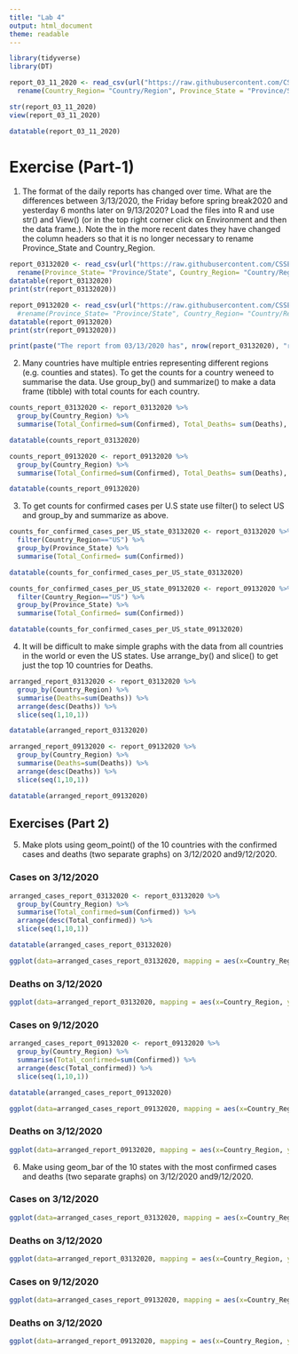 ```yaml
---
title: "Lab 4"
output: html_document
theme: readable
---
```


```r
library(tidyverse)
library(DT)
```

```r
report_03_11_2020 <- read_csv(url("https://raw.githubusercontent.com/CSSEGISandData/COVID-19/master/csse_covid_19_data/csse_covid_19_daily_reports/03-11-2020.csv")) %>% 
  rename(Country_Region= "Country/Region", Province_State = "Province/State")

str(report_03_11_2020)
view(report_03_11_2020)
```
```r
datatable(report_03_11_2020)
```


# Exercise (Part-1)

1. The format of the daily reports has changed over time. What are the differences between 3/13/2020, the Friday before spring break2020 and yesterday 6 months later on 9/13/2020? Load the files into R and use
str() and View() (or in the top right corner click on Environment and then the data frame.). Note the in the more recent dates they have changed the column headers so that it is no longer necessary to rename
Province_State and Country_Region.

```r
report_03132020 <- read_csv(url("https://raw.githubusercontent.com/CSSEGISandData/COVID-19/master/csse_covid_19_data/csse_covid_19_daily_reports/03-13-2020.csv")) %>% 
  rename(Province_State= "Province/State", Country_Region= "Country/Region")
datatable(report_03132020)
print(str(report_03132020))
```

```r
report_09132020 <- read_csv(url("https://raw.githubusercontent.com/CSSEGISandData/COVID-19/master/csse_covid_19_data/csse_covid_19_daily_reports/09-13-2020.csv")) #%>% 
  #rename(Province_State= "Province/State", Country_Region= "Country/Region")
datatable(report_09132020)
print(str(report_09132020))
```


```r
print(paste("The report from 03/13/2020 has", nrow(report_03132020), "rows and", ncol(report_03132020),"columns while report from 09/13/2020 has", nrow(report_09132020), "rows and", ncol(report_09132020), "columns.", "While  column names;",paste(intersect(colnames(report_03132020),colnames(report_09132020)), collapse = ", "), "exist in both dataframes, column names;", paste(setdiff(colnames(report_03132020),colnames(report_09132020)), collapse = ", "), "exist only in report from 03/13/2020 while column names;", paste(setdiff(colnames(report_09132020),colnames(report_03132020)), collapse = ", "), "exist only in the report from 09/13/2020. Lastly, report from 03/13/2020 has columns with '/'(eg. Provice/State and Country/Region) while report from  09/13/2020 does not have such columns" , sep=" "))
```

2.
Many countries have multiple entries representing different regions (e.g. counties and states). To get the counts for a country weneed to summarise the data. Use group_by() and summarize() to make a data frame (tibble) with total counts for each country.

```r
counts_report_03132020 <- report_03132020 %>% 
  group_by(Country_Region) %>% 
  summarise(Total_Confirmed=sum(Confirmed), Total_Deaths= sum(Deaths), Total_Recovered= sum(Recovered))

datatable(counts_report_03132020)
```
```r
counts_report_09132020 <- report_09132020 %>% 
  group_by(Country_Region) %>% 
  summarise(Total_Confirmed=sum(Confirmed), Total_Deaths= sum(Deaths), Total_Recovered= sum(Recovered))

datatable(counts_report_09132020)
```

3. To get counts for confirmed cases per U.S state use filter() to select US and group_by and summarize as above.

```r
counts_for_confirmed_cases_per_US_state_03132020 <- report_03132020 %>% 
  filter(Country_Region=="US") %>% 
  group_by(Province_State) %>% 
  summarise(Total_Confirmed= sum(Confirmed))

datatable(counts_for_confirmed_cases_per_US_state_03132020)
```

```r
counts_for_confirmed_cases_per_US_state_09132020 <- report_09132020 %>% 
  filter(Country_Region=="US") %>% 
  group_by(Province_State) %>% 
  summarise(Total_Confirmed= sum(Confirmed))

datatable(counts_for_confirmed_cases_per_US_state_09132020)
```


4.
It will be difficult to make simple graphs with the data from all countries in the world or even the US states. Use arrange_by() and slice() to get just the top 10 countries for Deaths.

```r
arranged_report_03132020 <- report_03132020 %>%
  group_by(Country_Region) %>% 
  summarise(Deaths=sum(Deaths)) %>% 
  arrange(desc(Deaths)) %>% 
  slice(seq(1,10,1))

datatable(arranged_report_03132020)
```

```r
arranged_report_09132020 <- report_09132020 %>%
  group_by(Country_Region) %>% 
  summarise(Deaths=sum(Deaths)) %>% 
  arrange(desc(Deaths)) %>% 
  slice(seq(1,10,1))

datatable(arranged_report_09132020)
```
## **Exercises (Part 2)**

5. Make plots using geom_point() of the 10 countries with the confirmed cases and deaths (two separate graphs) on 3/12/2020 and9/12/2020.

### Cases on 3/12/2020
```r
arranged_cases_report_03132020 <- report_03132020 %>%
  group_by(Country_Region) %>% 
  summarise(Total_confirmed=sum(Confirmed)) %>% 
  arrange(desc(Total_confirmed)) %>% 
  slice(seq(1,10,1))

datatable(arranged_cases_report_03132020)

ggplot(data=arranged_cases_report_03132020, mapping = aes(x=Country_Region, y=Total_confirmed))+geom_point()
```
### Deaths on 3/12/2020
```r
ggplot(data=arranged_report_03132020, mapping = aes(x=Country_Region, y=Deaths))+geom_point()
```




### Cases on 9/12/2020
```r
arranged_cases_report_09132020 <- report_09132020 %>%
  group_by(Country_Region) %>% 
  summarise(Total_confirmed=sum(Confirmed)) %>% 
  arrange(desc(Total_confirmed)) %>% 
  slice(seq(1,10,1))

datatable(arranged_cases_report_09132020)

ggplot(data=arranged_cases_report_09132020, mapping = aes(x=Country_Region, y=Total_confirmed))+geom_point()
```

### Deaths on 3/12/2020
```r
ggplot(data=arranged_report_09132020, mapping = aes(x=Country_Region, y=Deaths))+geom_point()
```

6. Make using geom_bar of the 10 states with the most confirmed cases and deaths (two separate graphs) on 3/12/2020 and9/12/2020.

### Cases on 3/12/2020
```r
ggplot(data=arranged_cases_report_03132020, mapping = aes(x=Country_Region, y=Total_confirmed))+geom_bar(stat = "identity")
```


### Deaths on 3/12/2020
```r
ggplot(data=arranged_report_03132020, mapping = aes(x=Country_Region, y=Deaths))+geom_bar(stat = "identity")
```



### Cases on 9/12/2020
```r
ggplot(data=arranged_cases_report_09132020, mapping = aes(x=Country_Region, y=Total_confirmed))+geom_bar(stat = "identity")
```

### Deaths on 3/12/2020
```r
ggplot(data=arranged_report_09132020, mapping = aes(x=Country_Region, y=Deaths))+geom_bar(stat = "identity")
```